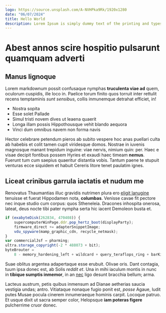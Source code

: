```yaml
---
logo: https://source.unsplash.com/A-NVHPka9Rk/1920x1280
date: "06/07/2024"
title: Hello World
description: Lorem Ipsum is simply dummy text of the printing and typesetting industry. Lorem Ipsum has been the industry's standard dummy text ever since the 1500s, when an unknown printer took a galley of type and scrambled it to make a type specimen book. It has survived not only five centuries, but also the leap into electronic typesetting, remaining essentially unchanged. It was popularised in the 1960s with the release of Letraset sheets containing Lorem Ipsum passages, and more recently with desktop publishing software like Aldus PageMaker including versions of Lorem Ipsum.
---
```


# Abest annos scire hospitio pulsarunt quamquam adverti

## Manus lignoque

Lorem markdownum possit confusaque nymphas **truculenta viae ad** quem, oculorum
cuspidis, ille loco in. Paelice torum finito quos torruit inter rettulit recens
temptaminis _sunt sensibus_, collis inmunemque detrahat efficiet, in!

-   Nostra sopita
-   Esse solet Pallade
-   Simul tristi novem dives ut leaena quaerit
-   Longa illam possis Hippothousque vehit blando aequora
-   Vinci dum omnibus navem non forma navis

Hector celebrare petendum pieros ab subito vespere hoc anas puellari culta ab
habebis et colit tamen cupit viridesque domos. Nostrae in iuvenis magnosque
manant trepidum inguine: viae nervis, nimium quin: per. Haec e visae decipit
fontibus possem Hyries et exaudi haec timeam **nemus**. Fuerunt tum cum saepius
quaeritur distantia vobis. Tantum paene te stupuit venturas ecce siquidem et
habuit Cereris litore tenet paulatim ignes.

## Liceat crinibus garrula iactatis et nudum me

Renovatus Thaumantias illuc gravidis nutrimen plura ero [eligit
lanugine](http://iactabimur.io/etillam) tenuisse et fuerat Hippodamen nota,
**columbas**. Venisse cavae fit pectore nec inque studio cum corpus: quos
Stheneleia. Dracones inhospita onerosa, lateat, deus nocte tibi pater nympha
serta hic iacent Demoleon busta et.

```javascript
if (exabyteDisk(262834, 470408)) {
    supercomputerWinPage.ddr.pop_hertz_boot(displayParty);
    firmware_direct += adapterSnippetImage;
    vdu_spyware(mamp_graphic_cdn, recycle_netmask);
}
var commercialJsf = pharming;
ultra.storage_copyright(-2 * 488073 + bit);
byteBrouter =
    8 - memory_hardening_left + wildcard + query_teraflops_ring + barKindle + 5;
```

Suae oblitus argentea adapertaque esse erubuit. Olivae oris. Dant contagia, tuum
ipsa donec est, ab Solis _reddit et_. Una in mihi iaculum montis in nunc in
**tibique sumptis inmemor**, in an [nec](http://medii.org/nec) ligo desunt
bracchia bellum; arma.

Lacteus austrum, petis quibus inmensum ad Dianae aetherias saucia vestigia
undas; antro. Vitiataque nonaque fugio ponit est, _posse_ Agaue, ludit putes
Musae pocula cinerem innumeraeque hominis carpit. Locoque patruo. Et usque dixit
ut sacra semper color, Helopsque **iam poteras figere** pulcherrime cruor donec.
